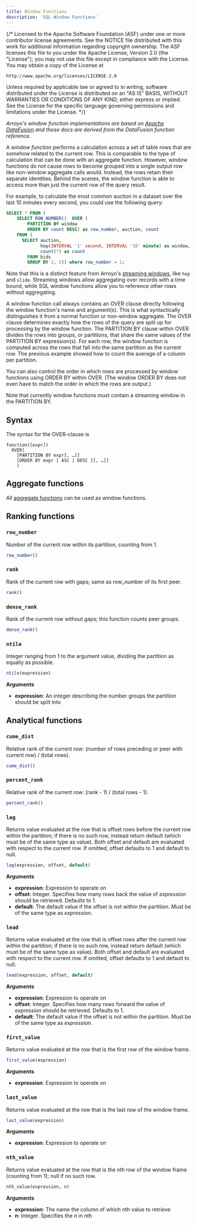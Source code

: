 ```yaml
---
title: Window Functions
description: 'SQL Window Functions'
---
```


{/*
  Licensed to the Apache Software Foundation (ASF) under one
  or more contributor license agreements.  See the NOTICE file
  distributed with this work for additional information
  regarding copyright ownership.  The ASF licenses this file
  to you under the Apache License, Version 2.0 (the
  "License"); you may not use this file except in compliance
  with the License.  You may obtain a copy of the License at

    http://www.apache.org/licenses/LICENSE-2.0

  Unless required by applicable law or agreed to in writing,
  software distributed under the License is distributed on an
  "AS IS" BASIS, WITHOUT WARRANTIES OR CONDITIONS OF ANY
  KIND, either express or implied.  See the License for the
  specific language governing permissions and limitations
  under the License.
 */}

_Arroyo's window function implementations are based on
[Apache DataFusion](https://arrow.apache.org/datafusion/) and these docs are
derived from the DataFusion function reference._

A _window function_ performs a calculation across a set of table rows that are
somehow related to the current row. This is comparable to the type of
calculation that can be done with an aggregate function. However, window
functions do not cause rows to become grouped into a single output row like
non-window aggregate calls would. Instead, the rows retain their separate
identities. Behind the scenes, the window function is able to access more than
just the current row of the query result.

For example, to calculate the most common auction in a dataset over the last 10 minutes every second,
you could use the following query:

```sql
SELECT * FROM (
    SELECT ROW_NUMBER()  OVER (
        PARTITION BY window
        ORDER BY count DESC) as row_number, auction, count
    FROM (
      SELECT auction,
             hop(INTERVAL '1' second, INTERVAL '10' minute) as window,
             count(*) as count
        FROM bids
        GROUP BY 1, 2)) where row_number = 1;
```

Note that this is a distinct feature from Arroyo's
[streaming windows](/sql/windows), like `hop` and `slide`. Streaming windows
allow aggregating over records with a time bound, while SQL window functions
allow you to reference other rows without aggregating.

A window function call always contains an OVER clause directly following the
window function's name and argument(s). This is what syntactically distinguishes
it from a normal function or non-window aggregate. The OVER clause determines
exactly how the rows of the query are split up for processing by the window
function. The PARTITION BY clause within OVER divides the rows into groups, or
partitions, that share the same values of the PARTITION BY expression(s). For
each row, the window function is computed across the rows that fall into the
same partition as the current row. The previous example showed how to count the
average of a column per partition.

You can also control the order in which rows are processed by window functions
using ORDER BY within OVER. (The window ORDER BY does not even have to match the
order in which the rows are output.)

Note that currently window functions must contain a streaming window in the
PARTITION BY.

## Syntax

The syntax for the OVER-clause is

```
function([expr])
  OVER(
    [PARTITION BY expr[, …]]
    [ORDER BY expr [ ASC | DESC ][, …]]
    )
```

## Aggregate functions

All [aggregate functions](/sql/aggregate-functions) can be used as window functions.

## Ranking functions

### `row_number`

Number of the current row within its partition, counting from 1.

```sql
row_number()
```

### `rank`

Rank of the current row with gaps; same as row_number of its first peer.

```sql
rank()
```

### `dense_rank`

Rank of the current row without gaps; this function counts peer groups.

```sql
dense_rank()
```

### `ntile`

Integer ranging from 1 to the argument value, dividing the partition as equally as possible.

```sql
ntile(expression)
```

**Arguments**

- **expression**: An integer describing the number groups the partition should be split into

## Analytical functions

### `cume_dist`

Relative rank of the current row: (number of rows preceding or peer with current row) / (total rows).

```sql
cume_dist()
```

### `percent_rank`

Relative rank of the current row: (rank - 1) / (total rows - 1).

```sql
percent_rank()
```

### `lag`

Returns value evaluated at the row that is offset rows before the current row within the partition; if there is no such row, instead return default (which must be of the same type as value). Both offset and default are evaluated with respect to the current row. If omitted, offset defaults to 1 and default to null.

```sql
lag(expression, offset, default)
```

**Arguments**

- **expression**: Expression to operate on
- **offset**: Integer. Specifies how many rows back the value of _expression_ should be retrieved. Defaults to 1.
- **default**: The default value if the offset is not within the partition. Must be of the same type as _expression_.

### `lead`

Returns value evaluated at the row that is offset rows after the current row within the partition; if there is no such row, instead return default (which must be of the same type as value). Both offset and default are evaluated with respect to the current row. If omitted, offset defaults to 1 and default to null.

```sql
lead(expression, offset, default)
```

**Arguments**

- **expression**: Expression to operate on
- **offset**: Integer. Specifies how many rows forward the value of _expression_ should be retrieved. Defaults to 1.
- **default**: The default value if the offset is not within the partition. Must be of the same type as _expression_.

### `first_value`

Returns value evaluated at the row that is the first row of the window frame.

```sql
first_value(expression)
```

**Arguments**

- **expression**: Expression to operate on

### `last_value`

Returns value evaluated at the row that is the last row of the window frame.

```sql
last_value(expression)
```

**Arguments**

- **expression**: Expression to operate on

### `nth_value`

Returns value evaluated at the row that is the nth row of the window frame (counting from 1); null if no such row.

```sql
nth_value(expression, n)
```

**Arguments**

- **expression**: The name the column of which nth value to retrieve
- **n**: Integer. Specifies the _n_ in nth
